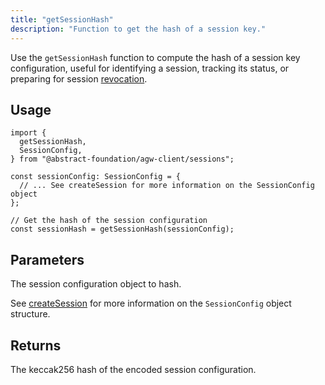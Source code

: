 ```yaml
---
title: "getSessionHash"
description: "Function to get the hash of a session key."
---
```


Use the `getSessionHash` function to compute the hash of a session key configuration, useful for identifying a session, tracking its status, or preparing for session [revocation](/abstract-global-wallet/agw-client/session-keys/revokeSessions).

## Usage

```tsx
import {
  getSessionHash,
  SessionConfig,
} from "@abstract-foundation/agw-client/sessions";

const sessionConfig: SessionConfig = {
  // ... See createSession for more information on the SessionConfig object
};

// Get the hash of the session configuration
const sessionHash = getSessionHash(sessionConfig);
```

## Parameters

<ResponseField name="sessionConfig" type="SessionConfig" required>
  The session configuration object to hash.

See [createSession](/abstract-global-wallet/agw-client/session-keys/createSession) for more information on the `SessionConfig` object structure.

</ResponseField>

## Returns

<ResponseField name="Hash" type="string">
  The keccak256 hash of the encoded session configuration.
</ResponseField>

